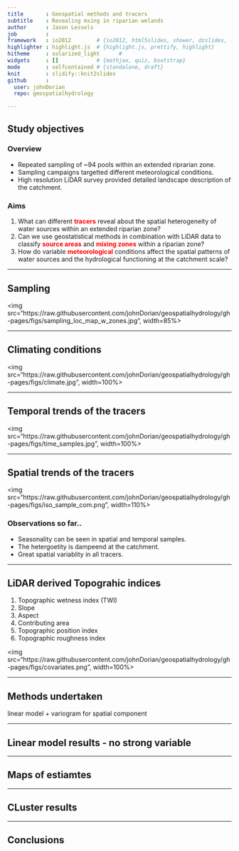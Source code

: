 ```yaml
---
title       : Geospatial methods and tracers
subtitle    : Revealing mxing in riparian welands
author      : Jason Lessels
job         : 
framework   : io2012        # {io2012, html5slides, shower, dzslides, ...}
highlighter : highlight.js  # {highlight.js, prettify, highlight}
hitheme     : solarized_light      # 
widgets     : []            # {mathjax, quiz, bootstrap}
mode        : selfcontained # {standalone, draft}
knit        : slidify::knit2slides
github      :
  user: johnDorian
  repo: geospatialhydrology

---
```

<!-- Limit image width and height -->
<style type='text/css'>

strong {
  font-weight: bold;
  color: red;
}
em {
  font-style: italic
}
</style>

<!-- Center image on slide -->
<script src="http://ajax.aspnetcdn.com/ajax/jQuery/jquery-1.7.min.js"></script>
<script type='text/javascript'>
$(function() {
    $("p:has(img)").addClass('centered');
});
</script>


## Study objectives

### Overview
* Repeated sampling of ~94 pools within an extended riprarian zone. 
* Sampling campaigns targetted different meteorological conditions.
* High resolution LiDAR survey provided detailed landscape description of the catchment.


### Aims
1.  What can different **tracers** reveal about the spatial heterogeneity of water sources within an extended riparian zone?
2. Can we use geostatistical methods in combination with LiDAR data to classify **source areas** and **mixing zones** within a riparian zone?
3.	How do variable **meteorological** conditions affect the spatial patterns of water sources and the hydrological functioning at the catchment scale? 




---

## Sampling

<img src="https://raw.githubusercontent.com/johnDorian/geospatialhydrology/gh-pages/figs/sampling_loc_map_w_zones.jpg", width=85%>


---

## Climating conditions


<img src="https://raw.githubusercontent.com/johnDorian/geospatialhydrology/gh-pages/figs/climate.jpg", width=100%>


---

## Temporal trends of the tracers
<img src="https://raw.githubusercontent.com/johnDorian/geospatialhydrology/gh-pages/figs/time_samples.jpg", width=100%>


---

## Spatial trends of the tracers
<img src="https://raw.githubusercontent.com/johnDorian/geospatialhydrology/gh-pages/figs/iso_sample_com.png", width=110%>

### Observations so far..
* Seasonality can be seen in spatial and temporal samples.
* The hetergoetity is dampeend at the catchment.
* Great spatial variablity in all tracers.





---

## LiDAR derived Topograhic indices

1. Topographic wetness index (TWI)
2. Slope
3. Aspect
4. Contributing area
5. Topographic position index
6. Topographic roughness index
  

<img src="https://raw.githubusercontent.com/johnDorian/geospatialhydrology/gh-pages/figs/covariates.png", width=100%>


---

## Methods undertaken
linear model + variogram for spatial component

---

## Linear model results - no strong variable

---

## Maps of estiamtes

---

## CLuster results

---

## Conclusions




